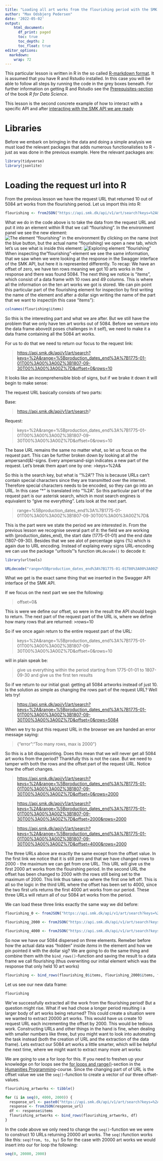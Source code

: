 ```yaml
---
title: "Loading all art works from the flourishing period with the SMK API into R"
author: "Max Odsbjerg Pedersen"
date: '2022-05-02'
output: 
    html_document:
      df_print: paged
      toc: true
      toc_depth: 2
      toc_float: true
editor_options: 
  markdown: 
    wrap: 72
---
```

This particular lesson is written in R in the so called [R-markdown format](https://r4ds.had.co.nz/r-markdown.html). It is assumed that you have R and Rstudio installed. In this case you will be able to follow all steps by running the code in the grey boxes beneath. For further information on getting R and Rstudio see the [Prerequisites-section](https://r4ds.had.co.nz/introduction.html#prerequisites) of the book *R for Data Science*. 

This lesson is the second concrete example of how to interact with a specific API and after [interacting with the SMK API we are ready](https://github.com/maxodsbjerg/CHCAA_API_lesson/blob/main/API_examples/2_smk/1_smk_swagger/interacting_with_smk_range.md)


# Libraries

Before we embark on bringing in the data and doing a simple analysis we must load the relevant packages that adds numerous functionalisties to R - just as was done in the previous example. Here the relevant packages are:

```r
library(tidyverse)
library(jsonlite)
```


# Loading the request url into R

From the previous lesson we have the request URL that returned 10 out of
5084 art works from the flourishing period. Let us import this into R:

```r
flourishing <- fromJSON("https://api.smk.dk/api/v1/art/search?keys=%2A&range=%5Bproduction_dates_end%3A%7B1775-01-01T00%3A00%3A00Z%3B1807-09-30T00%3A00%3A00Z%7D&offset=0&rows=10")
```

What we do in the code above is to take the data from the request URL
and put it into an element within R that we call "flourishing". In the
environment panel we see the new element: ![The element "flourishing" in
the
environment](pic/screenshots/loading_all_flourishing_works/0_environment.png)
By clicking on the name (not the blue button, but the actual name
"flourishing) we open a new tab, which let's us see what is inside this
element: ![Exploring element
"flourishing"](pic/screenshots/loading_all_flourishing_works/1_flouirishing_element.png)
When inspecting the "flourishing"-element we see the same information,
that we saw when we were looking at the response in the Swagger
interface of the SMK API, but here it is represented differently. To
recap: We have an offset of zero, we have ten rows meaning we got 10 arts
works in the response and there was found 5084. The next thing we notice
is "items", which consist of a data frame with 10 rows and 49 columns.
This is where all the information on the ten art works we got is stored.
We can pin point this particular part of the flourishing element for
inspection by first writing the name of the element and after a dollar
sign writing the name of the part that we want to inspect(in this case
"items"):

```r
colnames(flourishing$items)
```

So this is the interesting part and what we are after. But we still have
the problem that we only have ten art works out of 5084. Before we
venture into the data frame above(it poses challenges in it self), we
need to make it a data frame containing all the 5084 art works.

For us to do that we need to return our focus to the request link:

> <https://api.smk.dk/api/v1/art/search?keys=%2A&range=%5Bproduction_dates_end%3A%7B1775-01-01T00%3A00%3A00Z%3B1807-09-30T00%3A00%3A00Z%7D&offset=0&rows=10>

It looks like an incomprehensible blob of signs, but if we brake it down
it will begin to make sense:

The request URL basically consists of two parts:

Base:

> <https://api.smk.dk/api/v1/art/search>?

Request:

> keys=%2A&range=%5Bproduction_dates_end%3A%7B1775-01-01T00%3A00%3A00Z%3B1807-09-30T00%3A00%3A00Z%7D&offset=0&rows=10

The base URL remains the same no matter what, so let us focus on the
request part. This can be further broken down by looking at all the
ampersand(&)-signs. Every ampersand-sign indicates a new part of the
request. Let's break them apart one by one: \>keys=%2A&

So this is the search key, but what is "%2A"? This is because URLs can't
contain special characters since they are transmitted over the internet.
Therefore special characters needs to be encoded, so they can go into an
URL. In this case "\*" is translated into "%2A". So this particular part
of the request part is our asterisk search, which in most search engines
is equivalent to "give me everything". Lets look at the next part.

> range=%5Bproduction_dates_end%3A%7B1775-01-01T00%3A00%3A00Z%3B1807-09-30T00%3A00%3A00Z%7D&

This is the part were we state the period we are interested in. From the
previous lesson we recognise several part of it: the field we are
working with (production_dates_end), the start date (1775-01-01) and the
end date (1807-09-30). Besides that we see alot of percentage signs (%)
which is again due to URL encoding. Instead of explaing every signs
URL-encoding we can use the package "urltools"'s function `URLdecode()`
to decode it:

```r
library(urltools)

URLdecode("range=%5Bproduction_dates_end%3A%7B1775-01-01T00%3A00%3A00Z%3B1807-09-30T00%3A00%3A00Z%7D&")
```

What we get is the exact same thing that we inserted in the Swagger API
interface of the SMK API.

If we focus on the next part we see the following:

> offset=0&

This is were we define our offset, so were in the result the API should
begin to return. The next part of the request part of the URL is, where
we define how many rows that are returned: \>rows=10

So if we once again return to the entire request part of the URL:

> keys=%2A&range=%5Bproduction_dates_end%3A%7B1775-01-01T00%3A00%3A00Z%3B1807-09-30T00%3A00%3A00Z%7D&offset=0&rows=10

will in plain speak be:

> give us everything within the period starting from 1775-01-01 to
> 1807-09-30 and give us the first ten results

So if we return to our initial goal: getting all 5084 artworks instead
of just 10. Is the solution as simple as changing the rows part of the
request URL? Well lets try!

> <https://api.smk.dk/api/v1/art/search?keys=%2A&range=%5Bproduction_dates_end%3A%7B1775-01-01T00%3A00%3A00Z%3B1807-09-30T00%3A00%3A00Z%7D&offset=0&rows=5084>

When we try to put this request URL in the browser we are handed an
error message saying:

> {"error":"Too many rows, max is 2000"}

So this is a bit disappointing. Does this mean that we will never get
all 5084 art works from the period? Thankfully this is not the case. But
we need to tamper with both the rows and the offset part of the request
URL. Notice how the offset changes.

> <https://api.smk.dk/api/v1/art/search?keys=%2A&range=%5Bproduction_dates_end%3A%7B1775-01-01T00%3A00%3A00Z%3B1807-09-30T00%3A00%3A00Z%7D&offset=0&rows=2000>

> <https://api.smk.dk/api/v1/art/search?keys=%2A&range=%5Bproduction_dates_end%3A%7B1775-01-01T00%3A00%3A00Z%3B1807-09-30T00%3A00%3A00Z%7D&offset=2000&rows=2000>

> <https://api.smk.dk/api/v1/art/search?keys=%2A&range=%5Bproduction_dates_end%3A%7B1775-01-01T00%3A00%3A00Z%3B1807-09-30T00%3A00%3A00Z%7D&offset=4000&rows=2000>

The three URLs above are exactly the same except from the offset value.
In the first link we notice that it is still zero and that we have
changed rows to 2000 - the maximum we can get from one URL. This URL
will give us the first 2000 art works from the flouirshing period. In
the second URL the offset has been changed to 2000 with the rows still
being set to the maximum of 2000. This link thus takes up where the
first one left off. This is all so the logic in the third URL where the
offset has been set to 4000, since the two first urls returns the first
4000 art works from our period. These three URLs will return all of our
5084 art works from the period.

We can load these three links exactly the same way we did before:

```r
flourishing_0 <- fromJSON("https://api.smk.dk/api/v1/art/search?keys=%2A&range=%5Bproduction_dates_end%3A%7B1775-01-01T00%3A00%3A00Z%3B1807-09-30T00%3A00%3A00Z%7D&offset=0&rows=2000")

flourishing_2000 <- fromJSON("https://api.smk.dk/api/v1/art/search?keys=%2A&range=%5Bproduction_dates_end%3A%7B1775-01-01T00%3A00%3A00Z%3B1807-09-30T00%3A00%3A00Z%7D&offset=2000&rows=2000")

flourishing_4000 <- fromJSON("https://api.smk.dk/api/v1/art/search?keys=%2A&range=%5Bproduction_dates_end%3A%7B1775-01-01T00%3A00%3A00Z%3B1807-09-30T00%3A00%3A00Z%7D&offset=4000&rows=2000")

```

So now we have our 5084 dispersed on three elements. Remeber before how
the actual data was "hidden" inside *items* in the element and how we
pin pointed it with the dollar sig? We are going to do the same thing
and combine them with the `bind_rows()`-function and saving the result
to a data frame we call flourishing (thus overwriting our initial
element which was the response that only held 10 art works)

```r
flourishing <- bind_rows(flourishing_0$items, flourishing_2000$items, flourishing_4000$items)
```

Let us see our new data frame:

```r
flourishing
```

We've successfully extracted all the work from the flourishing period!
But a question might rise. What if we had chose a longer period
resulting i a larger body of art works being returned? This could create
a situation were we wanted to extract 20000 art works. This would have
us create 10 request URL each incrementing the offset by 2000. This
would be tedious work. Constructing URLs and other things in the hand is
fine, when dealing with smaller numbers like three, but you might want
to look into automating the task instead (both the creation of URL and
the extraction of the data frame). Lets extract our 5084 art works a
little smarter, which will be helpful the next time, where we might want
to extract many more art works:

We are going to use a for loop for this. If you need to freshen up your
knowledge on for loops see the [for loops and
range()](https://chcaa.au.dk/#/courses/Humanities_Programming/modules/Control_Flow#for%20loops%20and%20range())-section
in the [Humanities
Programming](https://chcaa.au.dk/#/courses/Humanities_Programming)-course.
Since the changing part of of URL is the offset value we use the
`seq()`-function to create a vector of our three offset-values.

```r
flourishing_artworks <- tibble()

for (i in seq(0, 4000, 2000)) {
  response_url <- paste0("https://api.smk.dk/api/v1/art/search?keys=%2A&range=%5Bproduction_dates_end%3A%7B1775-01-01T00%3A00%3A00Z%3B1807-09-30T00%3A00%3A00Z%7D&offset=", i, "&rows=2000")
  response <- fromJSON(response_url)
  df <- response$items
  flourishing_artworks <- bind_rows(flourishing_artworks, df)
}
```

In the code above we only need to change the `seq()`-function we we were
to construct 10 URLs returning 20000 art works. The `seq()`function
works like this: `seq(from, to, by)` So for the case with 20000 art
works we would insert into our for loop the following:

```r
seq(0, 20000, 2000)
```
